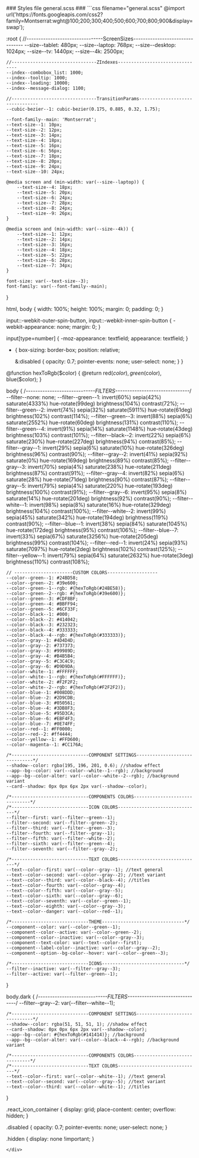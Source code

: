 <div>
### Styles file general.scss ###
```css filename="general.scss"
@import url('https://fonts.googleapis.com/css2?family=Montserrat:wght@100;200;300;400;500;600;700;800;900&display=swap');

:root {
    //--------------------------------ScreenSizes--------------------------------
    --size--tablet: 480px;
    --size--laptop: 768px;
    --size--desktop: 1024px;
    --size--tv: 1440px;
    --size--4k: 2500px;

    //--------------------------------ZIndexes--------------------------------
    --index--combobox_list: 1000;
    --index--tooltip: 1000;
    --index--loading: 10000;
    --index--message-dialog: 1100;

    //--------------------------------TransitionParams--------------------------------
    --cubic-bezier--1: cubic-bezier(0.175, 0.885, 0.32, 1.75);

    --font-family--main: 'Montserrat';
    --text-size--1: 10px;
    --text-size--2: 12px;
    --text-size--3: 14px;
    --text-size--4: 18px;
    --text-size--5: 16px;
    --text-size--6: 56px;
    --text-size--7: 18px;
    --text-size--8: 20px;
    --text-size--9: 24px;
    --text-size--10: 24px;

    @media screen and (min-width: var(--size--laptop)) {
        --text-size--4: 18px;
        --text-size--5: 20px;
        --text-size--6: 24px;
        --text-size--7: 28px;
        --text-size--8: 24px;
        --text-size--9: 26px;
    }

    @media screen and (min-width: var(--size--4k)) {
        --text-size--1: 12px;
        --text-size--2: 14px;
        --text-size--3: 16px;
        --text-size--4: 18px;
        --text-size--5: 22px;
        --text-size--6: 28px;
        --text-size--7: 34px;
    }

    font-size: var(--text-size--3);
    font-family: var(--font-family--main);
}

html,
body {
    width: 100%;
    height: 100%;
    margin: 0;
    padding: 0;
}

input::-webkit-outer-spin-button,
input::-webkit-inner-spin-button {
    -webkit-appearance: none;
    margin: 0;
}

input[type=number] {
    -moz-appearance: textfield;
    appearance: textfield;
}

* {
    box-sizing: border-box;
    position: relative;

    &:disabled {
        opacity: 0.7;
        pointer-events: none;
        user-select: none;
    }
}

@function hexToRgb($color) {
    @return red($color),
    green($color),
    blue($color);
}

body {
    /*-----------------------------FILTERS-------------------------------*/
    --filter--none: none;
    --filter--green--1: invert(60%) sepia(42%) saturate(4333%) hue-rotate(99deg) brightness(104%) contrast(72%);
    --filter--green--2: invert(74%) sepia(32%) saturate(5911%) hue-rotate(61deg) brightness(102%) contrast(114%);
    --filter--green--3: invert(88%) sepia(6%) saturate(2552%) hue-rotate(60deg) brightness(131%) contrast(110%);
    --filter--green--4: invert(91%) sepia(14%) saturate(1148%) hue-rotate(43deg) brightness(103%) contrast(101%);
    --filter--black--2: invert(22%) sepia(6%) saturate(230%) hue-rotate(227deg) brightness(94%) contrast(85%);
    --filter--gray--1: invert(29%) sepia(6%) saturate(10%) hue-rotate(326deg) brightness(96%) contrast(90%);
    --filter--gray--2: invert(41%) sepia(92%) saturate(0%) hue-rotate(169deg) brightness(89%) contrast(85%);
    --filter--gray--3: invert(70%) sepia(4%) saturate(238%) hue-rotate(211deg) brightness(87%) contrast(91%);
    --filter--gray--4: invert(82%) sepia(6%) saturate(28%) hue-rotate(71deg) brightness(90%) contrast(87%);
    --filter--gray--5: invert(79%) sepia(4%) saturate(220%) hue-rotate(193deg) brightness(100%) contrast(91%);
    --filter--gray--6: invert(95%) sepia(8%) saturate(14%) hue-rotate(201deg) brightness(92%) contrast(90%);
    --filter--white--1: invert(98%) sepia(8%) saturate(16%) hue-rotate(329deg) brightness(104%) contrast(100%);
    --filter--white--2: invert(99%) sepia(45%) saturate(342%) hue-rotate(194deg) brightness(119%) contrast(90%);
    --filter--blue--1: invert(38%) sepia(84%) saturate(1045%) hue-rotate(172deg) brightness(95%) contrast(106%);
    --filter--blue--7: invert(33%) sepia(67%) saturate(3256%) hue-rotate(205deg) brightness(99%) contrast(104%);
    --filter--red--1: invert(24%) sepia(93%) saturate(7097%) hue-rotate(2deg) brightness(102%) contrast(125%);
    --filter--yellow--1: invert(79%) sepia(64%) saturate(2632%) hue-rotate(3deg) brightness(110%) contrast(108%);

    // ----------------------CUSTOM COLORS-------------------
    --color--green--1: #24BD58;
    --color--green--2: #39e600;
    --color--green--1--rgb: #{hexToRgb(#24BE58)};
    --color--green--2--rgb: #{hexToRgb(#39e600)};
    --color--green--3: #CDF8BF;
    --color--green--4: #BBFF94;
    --color--green--5: #6CF33F;
    --color--black--1: #000;
    --color--black--2: #414042;
    --color--black--3: #232323;
    --color--black--4: #333333;
    --color--black--4--rgb: #{hexToRgb(#333333)};
    --color--gray--1: #4D4D4D;
    --color--gray--2: #737373;
    --color--gray--3: #99989D;
    --color--gray--4: #B4B5B4;
    --color--gray--5: #C3C4C9;
    --color--gray--6: #D9D9DA;
    --color--white--1: #FFFFFF;
    --color--white--1--rgb: #{hexToRgb(#FFFFFF)};
    --color--white--2: #F2F2F2;
    --color--white--2--rgb: #{hexToRgb(#F2F2F2)};
    --color--blue--1: #008DDD;
    --color--blue--2: #2D9CDB;
    --color--blue--3: #050561;
    --color--blue--4: #3DB8F3;
    --color--blue--5: #95D3CA;
    --color--blue--6: #EBF4F3;
    --color--blue--7: #0E74FF;
    --color--red--1: #FF0000;
    --color--red--2: #ff4444;
    --color--yellow--1: #FFD600;
    --color--magenta--1: #CC176A;

    /*-----------------------------COMPONENT SETTINGS-------------------------------*/
    --shadow--color: rgba(195, 196, 201, 0.6); //shadow effect
    --app--bg--color: var(--color--white--1--rgb); //background
    --app--bg--color-alter: var(--color--white--2--rgb); //background variant
    --card--shadow: 0px 0px 6px 2px var(--shadow--color);

    /*-----------------------------COMPONENTS COLORS-------------------------------*/
    /*-----------------------------ICON COLORS-------------------------------*/
    --filter--first: var(--filter--green--1);
    --filter--second: var(--filter--green--2);
    --filter--third: var(--filter--green--3);
    --filter--fourth: var(--filter--gray--1);
    --filter--fifth: var(--filter--white--2);
    --filter--sixth: var(--filter--green--4);
    --filter--seventh: var(--filter--gray--2);

    /*-----------------------------TEXT COLORS-------------------------------*/
    --text--color--first: var(--color--gray--1); //text general
    --text--color--second: var(--color--gray--2); //text variant
    --text--color--third: var(--color--black--4); //titles
    --text--color--fourth: var(--color--gray--4);
    --text--color--fifth: var(--color--gray--5);
    --text--color--sixth: var(--color--gray--6);
    --text--color--seventh: var(--color--green--1);
    --text--color--eighth: var(--color--gray--3);
    --text--color--danger: var(--color--red--1);

    /*-----------------------------THEME-------------------------------*/
    --component--color: var(--color--green--1);
    --component--color--active: var(--color--green--2);
    --component--color--inactive: var(--color--gray--3);
    --component--text-color: var(--text--color--first);
    --component--label-color--inactive: var(--color--gray--2);
    --component--option--bg-color--hover: var(--color--green--3);

    /*-----------------------------ICONS-------------------------------*/
    --filter--inactive: var(--filter--gray--3);
    --filter--active: var(--filter--green--1);
}

body.dark {
    /*-----------------------------FILTERS-------------------------------*/
    --filter--gray--2: var(--filter--white--1);

    /*-----------------------------COMPONENT SETTINGS-------------------------------*/
    --shadow--color: rgba(51, 51, 51, 1); //shadow effect
    --card--shadow: 0px 0px 6px 2px var(--shadow--color);
    --app--bg--color: #{hexToRgb(#141414)}; //background
    --app--bg--color-alter: var(--color--black--4--rgb); //background variant

    /*-----------------------------COMPONENTS COLORS-------------------------------*/
    /*-----------------------------TEXT COLORS-------------------------------*/
    --text--color--first: var(--color--white--1); //text general
    --text--color--second: var(--color--gray--5); //text variant
    --text--color--third: var(--color--white--1); //titles
}

.react_icon_container {
    display: grid;
    place-content: center;
    overflow: hidden;
}

.disabled {
    opacity: 0.7;
    pointer-events: none;
    user-select: none;
}

.hidden {
    display: none !important;
}
```
</div>